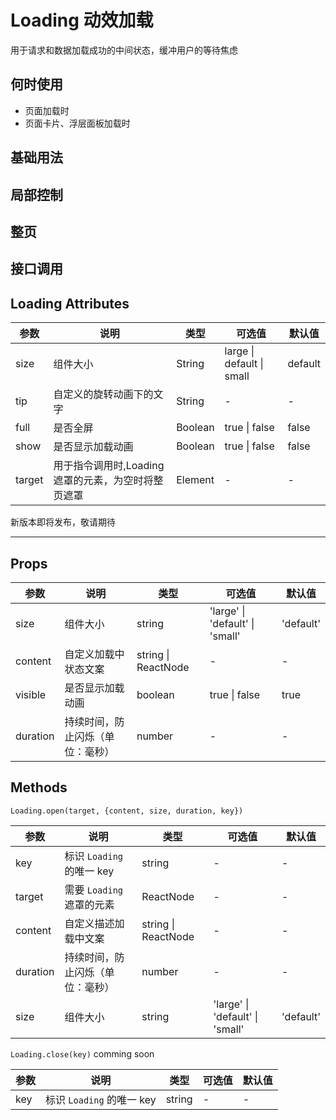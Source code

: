 # Loading 动效加载

用于请求和数据加载成功的中间状态，缓冲用户的等待焦虑

## 何时使用

- 页面加载时
- 页面卡片、浮层面板加载时

## 基础用法


<DemoBase />

## 局部控制


<DemoLocalControl />

## 整页


<DemoPage />

## 接口调用


<DemoApi />

## Loading Attributes

| 参数   | 说明                                                | 类型    | 可选值                    | 默认值  |
| ------ | --------------------------------------------------- | ------- | ------------------------- | ------- |
| size   | 组件大小                                            | String  | large \| default \| small | default |
| tip    | 自定义的旋转动画下的文字                            | String  | -                         | -       |
| full   | 是否全屏                                            | Boolean | true \| false             | false   |
| show   | 是否显示加载动画                                    | Boolean | true \| false             | false   |
| target | 用于指令调用时,Loading 遮罩的元素，为空时将整页遮罩 | Element | -                         | -       |

<div style={{ position: 'relative' }}>
  <span
    style={{
      position: 'absolute',
      background: '#fff',
      left: '50%',
      transform: ' translate(-50%,-50%)',
      fontSize: '18px',
      padding: 5,
      color: '#f63'
    }}
  >
    新版本即将发布，敬请期待
  </span>
  <hr style={{ marginTop: 50, marginBottom: 20, border: '0.5px dashed #c8c8c8' }} />
</div>

## Props

| 参数     | 说明                             | 类型                | 可选值                          | 默认值    |
| -------- | -------------------------------- | ------------------- | ------------------------------- | --------- |
| size     | 组件大小                         | string              | 'large' \| 'default' \| 'small' | 'default' |
| content  | 自定义加载中状态文案             | string \| ReactNode | -                               | -         |
| visible  | 是否显示加载动画                 | boolean             | true \| false                   | true      |
| duration | 持续时间，防止闪烁（单位：毫秒） | number              | -                               | -         |

## Methods

`Loading.open(target, {content, size, duration, key})`

| 参数     | 说明                             | 类型                | 可选值                          | 默认值    |
| -------- | -------------------------------- | ------------------- | ------------------------------- | --------- |
| key      | 标识 `Loading` 的唯一 key        | string              | -                               | -         |
| target   | 需要 `Loading` 遮罩的元素        | ReactNode           | -                               | -         |
| content  | 自定义描述加载中文案             | string \| ReactNode | -                               | -         |
| duration | 持续时间，防止闪烁（单位：毫秒） | number              | -                               | -         |
| size     | 组件大小                         | string              | 'large' \| 'default' \| 'small' | 'default' |

`Loading.close(key)` comming soon

| 参数 | 说明                      | 类型   | 可选值 | 默认值 |
| ---- | ------------------------- | ------ | ------ | ------ |
| key  | 标识 `Loading` 的唯一 key | string | -      | -      |
